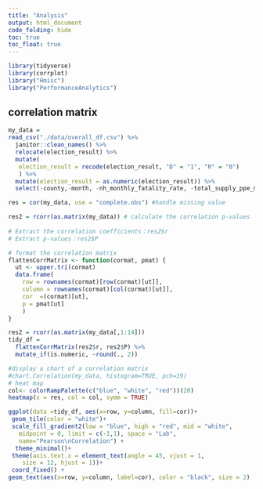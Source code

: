 ```yaml
---
title: "Analysis"
output: html_document
code_folding: hide
toc: true
toc_float: true
---
```


```r
library(tidyverse)
library(corrplot)
library("Hmisc")
library("PerformanceAnalytics")
```

## correlation matrix

```r
my_data =
read_csv("./data/overall_df.csv") %>%
  janitor::clean_names() %>% 
  relocate(election_result) %>% 
  mutate(
   election_result = recode(election_result, "D" = "1", "R" = "0")
   ) %>% 
  mutate(election_result = as.numeric(election_result)) %>% 
  select(-county,-month, -nh_monthly_fatality_rate, -total_supply_ppe_monthly) # reasons to delete last two variables is corr coef are NA.

res = cor(my_data, use = "complete.obs") #handle missing value

res2 = rcorr(as.matrix(my_data)) # calculate the correlation p-values
  
# Extract the correlation coefficients：res2$r
# Extract p-values：res2$P

# format the correlation matrix
flattenCorrMatrix <- function(cormat, pmat) {
  ut <- upper.tri(cormat)
  data.frame(
    row = rownames(cormat)[row(cormat)[ut]],
    column = rownames(cormat)[col(cormat)[ut]],
    cor  =(cormat)[ut],
    p = pmat[ut]
    )
}

res2 = rcorr(as.matrix(my_data[,1:14]))
tidy_df = 
  flattenCorrMatrix(res2$r, res2$P) %>%
  mutate_if(is.numeric, ~round(., 2))

#display a chart of a correlation matrix
#chart.Correlation(my_data, histogram=TRUE, pch=19)
# heat map
col<- colorRampPalette(c("blue", "white", "red"))(20)
heatmap(x = res, col = col, symm = TRUE)

ggplot(data =tidy_df, aes(x=row, y=column, fill=cor))+
 geom_tile(color = "white")+
 scale_fill_gradient2(low = "blue", high = "red", mid = "white", 
   midpoint = 0, limit = c(-1,1), space = "Lab", 
   name="Pearson\nCorrelation") +
  theme_minimal()+ 
 theme(axis.text.x = element_text(angle = 45, vjust = 1, 
    size = 12, hjust = 1))+
 coord_fixed() + 
geom_text(aes(x=row, y=column, label=cor), color = "black", size = 2)
```


